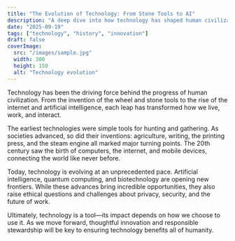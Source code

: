 ```yaml
---
title: "The Evolution of Technology: From Stone Tools to AI"
description: "A deep dive into how technology has shaped human civilization, from the earliest inventions to the digital age."
date: "2025-09-19"
tags: ["technology", "history", "innovation"]
draft: false
coverImage:
  src: "/images/sample.jpg"
  width: 300
  height: 150
  alt: "Technology evolution"
---
```


Technology has been the driving force behind the progress of human civilization. From the invention of the wheel and stone tools to the rise of the internet and artificial intelligence, each leap has transformed how we live, work, and interact. 

The earliest technologies were simple tools for hunting and gathering. As societies advanced, so did their inventions: agriculture, writing, the printing press, and the steam engine all marked major turning points. The 20th century saw the birth of computers, the internet, and mobile devices, connecting the world like never before.

Today, technology is evolving at an unprecedented pace. Artificial intelligence, quantum computing, and biotechnology are opening new frontiers. While these advances bring incredible opportunities, they also raise ethical questions and challenges about privacy, security, and the future of work. 

Ultimately, technology is a tool—its impact depends on how we choose to use it. As we move forward, thoughtful innovation and responsible stewardship will be key to ensuring technology benefits all of humanity.
